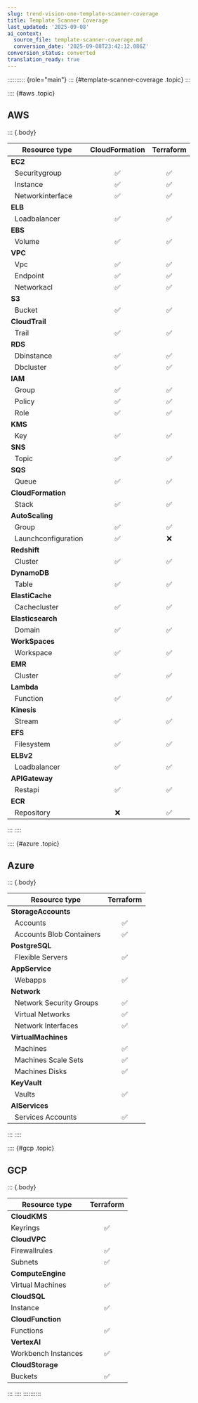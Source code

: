 ```yaml
---
slug: trend-vision-one-template-scanner-coverage
title: Template Scanner Coverage
last_updated: '2025-09-08'
ai_context:
  source_file: template-scanner-coverage.md
  conversion_date: '2025-09-08T23:42:12.086Z'
conversion_status: converted
translation_ready: true
---
```


:::::::::: {role="main"}
::: {#template-scanner-coverage .topic}
:::

:::: {#aws .topic}
## AWS

::: {.body}

<table>
<thead>
<tr>
<th>Resource type</th>
<th style="text-align: center;">CloudFormation</th>
<th style="text-align: center;">Terraform</th>
</tr>
</thead>
<tbody>
<tr>
<td><strong>EC2</strong></td>
<td style="text-align: center;"></td>
<td style="text-align: center;"></td>
</tr>
<tr>
<td>  Securitygroup</td>
<td style="text-align: center;">✅</td>
<td style="text-align: center;">✅</td>
</tr>
<tr>
<td>  Instance</td>
<td style="text-align: center;">✅</td>
<td style="text-align: center;">✅</td>
</tr>
<tr>
<td>  Networkinterface</td>
<td style="text-align: center;">✅</td>
<td style="text-align: center;">✅</td>
</tr>
<tr>
<td><strong>ELB</strong></td>
<td style="text-align: center;"></td>
<td style="text-align: center;"></td>
</tr>
<tr>
<td>  Loadbalancer</td>
<td style="text-align: center;">✅</td>
<td style="text-align: center;">✅</td>
</tr>
<tr>
<td><strong>EBS</strong></td>
<td style="text-align: center;"></td>
<td style="text-align: center;"></td>
</tr>
<tr>
<td>  Volume</td>
<td style="text-align: center;">✅</td>
<td style="text-align: center;">✅</td>
</tr>
<tr>
<td><strong>VPC</strong></td>
<td style="text-align: center;"></td>
<td style="text-align: center;"></td>
</tr>
<tr>
<td>  Vpc</td>
<td style="text-align: center;">✅</td>
<td style="text-align: center;">✅</td>
</tr>
<tr>
<td>  Endpoint</td>
<td style="text-align: center;">✅</td>
<td style="text-align: center;">✅</td>
</tr>
<tr>
<td>  Networkacl</td>
<td style="text-align: center;">✅</td>
<td style="text-align: center;">✅</td>
</tr>
<tr>
<td><strong>S3</strong></td>
<td style="text-align: center;"></td>
<td style="text-align: center;"></td>
</tr>
<tr>
<td>  Bucket</td>
<td style="text-align: center;">✅</td>
<td style="text-align: center;">✅</td>
</tr>
<tr>
<td><strong>CloudTrail</strong></td>
<td style="text-align: center;"></td>
<td style="text-align: center;"></td>
</tr>
<tr>
<td>  Trail</td>
<td style="text-align: center;">✅</td>
<td style="text-align: center;">✅</td>
</tr>
<tr>
<td><strong>RDS</strong></td>
<td style="text-align: center;"></td>
<td style="text-align: center;"></td>
</tr>
<tr>
<td>  Dbinstance</td>
<td style="text-align: center;">✅</td>
<td style="text-align: center;">✅</td>
</tr>
<tr>
<td>  Dbcluster</td>
<td style="text-align: center;">✅</td>
<td style="text-align: center;">✅</td>
</tr>
<tr>
<td><strong>IAM</strong></td>
<td style="text-align: center;"></td>
<td style="text-align: center;"></td>
</tr>
<tr>
<td>  Group</td>
<td style="text-align: center;">✅</td>
<td style="text-align: center;">✅</td>
</tr>
<tr>
<td>  Policy</td>
<td style="text-align: center;">✅</td>
<td style="text-align: center;">✅</td>
</tr>
<tr>
<td>  Role</td>
<td style="text-align: center;">✅</td>
<td style="text-align: center;">✅</td>
</tr>
<tr>
<td><strong>KMS</strong></td>
<td style="text-align: center;"></td>
<td style="text-align: center;"></td>
</tr>
<tr>
<td>  Key</td>
<td style="text-align: center;">✅</td>
<td style="text-align: center;">✅</td>
</tr>
<tr>
<td><strong>SNS</strong></td>
<td style="text-align: center;"></td>
<td style="text-align: center;"></td>
</tr>
<tr>
<td>  Topic</td>
<td style="text-align: center;">✅</td>
<td style="text-align: center;">✅</td>
</tr>
<tr>
<td><strong>SQS</strong></td>
<td style="text-align: center;"></td>
<td style="text-align: center;"></td>
</tr>
<tr>
<td>  Queue</td>
<td style="text-align: center;">✅</td>
<td style="text-align: center;">✅</td>
</tr>
<tr>
<td><strong>CloudFormation</strong></td>
<td style="text-align: center;"></td>
<td style="text-align: center;"></td>
</tr>
<tr>
<td>  Stack</td>
<td style="text-align: center;">✅</td>
<td style="text-align: center;">✅</td>
</tr>
<tr>
<td><strong>AutoScaling</strong></td>
<td style="text-align: center;"></td>
<td style="text-align: center;"></td>
</tr>
<tr>
<td>  Group</td>
<td style="text-align: center;">✅</td>
<td style="text-align: center;">✅</td>
</tr>
<tr>
<td>  Launchconfiguration</td>
<td style="text-align: center;">✅</td>
<td style="text-align: center;">❌</td>
</tr>
<tr>
<td><strong>Redshift</strong></td>
<td style="text-align: center;"></td>
<td style="text-align: center;"></td>
</tr>
<tr>
<td>  Cluster</td>
<td style="text-align: center;">✅</td>
<td style="text-align: center;">✅</td>
</tr>
<tr>
<td><strong>DynamoDB</strong></td>
<td style="text-align: center;"></td>
<td style="text-align: center;"></td>
</tr>
<tr>
<td>  Table</td>
<td style="text-align: center;">✅</td>
<td style="text-align: center;">✅</td>
</tr>
<tr>
<td><strong>ElastiCache</strong></td>
<td style="text-align: center;"></td>
<td style="text-align: center;"></td>
</tr>
<tr>
<td>  Cachecluster</td>
<td style="text-align: center;">✅</td>
<td style="text-align: center;">✅</td>
</tr>
<tr>
<td><strong>Elasticsearch</strong></td>
<td style="text-align: center;"></td>
<td style="text-align: center;"></td>
</tr>
<tr>
<td>  Domain</td>
<td style="text-align: center;">✅</td>
<td style="text-align: center;">✅</td>
</tr>
<tr>
<td><strong>WorkSpaces</strong></td>
<td style="text-align: center;"></td>
<td style="text-align: center;"></td>
</tr>
<tr>
<td>  Workspace</td>
<td style="text-align: center;">✅</td>
<td style="text-align: center;">✅</td>
</tr>
<tr>
<td><strong>EMR</strong></td>
<td style="text-align: center;"></td>
<td style="text-align: center;"></td>
</tr>
<tr>
<td>  Cluster</td>
<td style="text-align: center;">✅</td>
<td style="text-align: center;">✅</td>
</tr>
<tr>
<td><strong>Lambda</strong></td>
<td style="text-align: center;"></td>
<td style="text-align: center;"></td>
</tr>
<tr>
<td>  Function</td>
<td style="text-align: center;">✅</td>
<td style="text-align: center;">✅</td>
</tr>
<tr>
<td><strong>Kinesis</strong></td>
<td style="text-align: center;"></td>
<td style="text-align: center;"></td>
</tr>
<tr>
<td>  Stream</td>
<td style="text-align: center;">✅</td>
<td style="text-align: center;">✅</td>
</tr>
<tr>
<td><strong>EFS</strong></td>
<td style="text-align: center;"></td>
<td style="text-align: center;"></td>
</tr>
<tr>
<td>  Filesystem</td>
<td style="text-align: center;">✅</td>
<td style="text-align: center;">✅</td>
</tr>
<tr>
<td><strong>ELBv2</strong></td>
<td style="text-align: center;"></td>
<td style="text-align: center;"></td>
</tr>
<tr>
<td>  Loadbalancer</td>
<td style="text-align: center;">✅</td>
<td style="text-align: center;">✅</td>
</tr>
<tr>
<td><strong>APIGateway</strong></td>
<td style="text-align: center;"></td>
<td style="text-align: center;"></td>
</tr>
<tr>
<td>  Restapi</td>
<td style="text-align: center;">✅</td>
<td style="text-align: center;">✅</td>
</tr>
<tr>
<td><strong>ECR</strong></td>
<td style="text-align: center;"></td>
<td style="text-align: center;"></td>
</tr>
<tr>
<td>  Repository</td>
<td style="text-align: center;">❌</td>
<td style="text-align: center;">✅</td>
</tr>
</tbody>
</table>
:::
::::

:::: {#azure .topic}
## Azure

::: {.body}

<table>
<thead>
<tr>
<th>Resource type</th>
<th style="text-align: center;">Terraform</th>
</tr>
</thead>
<tbody>
<tr>
<td><strong>StorageAccounts</strong></td>
<td style="text-align: center;"></td>
</tr>
<tr>
<td>  Accounts</td>
<td style="text-align: center;">✅</td>
</tr>
<tr>
<td>  Accounts Blob Containers</td>
<td style="text-align: center;">✅</td>
</tr>
<tr>
<td><strong>PostgreSQL</strong></td>
<td style="text-align: center;"></td>
</tr>
<tr>
<td>  Flexible Servers</td>
<td style="text-align: center;">✅</td>
</tr>
<tr>
<td><strong>AppService</strong></td>
<td style="text-align: center;"></td>
</tr>
<tr>
<td>  Webapps</td>
<td style="text-align: center;">✅</td>
</tr>
<tr>
<td><strong>Network</strong></td>
<td style="text-align: center;"></td>
</tr>
<tr>
<td>  Network Security Groups</td>
<td style="text-align: center;">✅</td>
</tr>
<tr>
<td>  Virtual Networks</td>
<td style="text-align: center;">✅</td>
</tr>
<tr>
<td>  Network Interfaces</td>
<td style="text-align: center;">✅</td>
</tr>
<tr>
<td><strong>VirtualMachines</strong></td>
<td style="text-align: center;"></td>
</tr>
<tr>
<td>  Machines</td>
<td style="text-align: center;">✅</td>
</tr>
<tr>
<td>  Machines Scale Sets</td>
<td style="text-align: center;">✅</td>
</tr>
<tr>
<td>  Machines Disks</td>
<td style="text-align: center;">✅</td>
</tr>
<tr>
<td><strong>KeyVault</strong></td>
<td style="text-align: center;"></td>
</tr>
<tr>
<td>  Vaults</td>
<td style="text-align: center;">✅</td>
</tr>
<tr>
<td><strong>AIServices</strong></td>
<td style="text-align: center;"></td>
</tr>
<tr>
<td>  Services Accounts</td>
<td style="text-align: center;">✅</td>
</tr>
</tbody>
</table>
:::
::::

:::: {#gcp .topic}
## GCP

::: {.body}

<table>
<thead>
<tr>
<th>Resource type</th>
<th style="text-align: center;">Terraform</th>
</tr>
</thead>
<tbody>
<tr>
<td><strong>CloudKMS</strong></td>
<td style="text-align: center;"></td>
</tr>
<tr>
<td>Keyrings</td>
<td style="text-align: center;">✅</td>
</tr>
<tr>
<td><strong>CloudVPC</strong></td>
<td style="text-align: center;"></td>
</tr>
<tr>
<td>Firewallrules</td>
<td style="text-align: center;">✅</td>
</tr>
<tr>
<td>Subnets</td>
<td style="text-align: center;">✅</td>
</tr>
<tr>
<td><strong>ComputeEngine</strong></td>
<td style="text-align: center;"></td>
</tr>
<tr>
<td>Virtual Machines</td>
<td style="text-align: center;">✅</td>
</tr>
<tr>
<td><strong>CloudSQL</strong></td>
<td style="text-align: center;"></td>
</tr>
<tr>
<td>Instance</td>
<td style="text-align: center;">✅</td>
</tr>
<tr>
<td><strong>CloudFunction</strong></td>
<td style="text-align: center;"></td>
</tr>
<tr>
<td>Functions</td>
<td style="text-align: center;">✅</td>
</tr>
<tr>
<td><strong>VertexAI</strong></td>
<td style="text-align: center;"></td>
</tr>
<tr>
<td>Workbench Instances</td>
<td style="text-align: center;">✅</td>
</tr>
<tr>
<td><strong>CloudStorage</strong></td>
<td style="text-align: center;"></td>
</tr>
<tr>
<td>Buckets</td>
<td style="text-align: center;">✅</td>
</tr>
</tbody>
</table>
:::
::::
::::::::::

